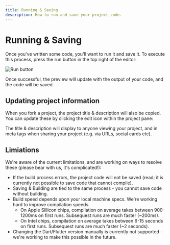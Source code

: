 ```yaml
---
title: Running & Saving
description: How to run and save your project code.
---
```


# Running & Saving

Once you've written some code, you'll want to run it and save it. To execute this process, press the run button in the top right of the editor:

![Run button](/assets/running-and-saving-example.png)

Once successful, the preview will update with the output of your code, and the code will be saved.

## Updating project information

When you fork a project, the project title & description will also be copied. You can update these by clicking the edit icon within the project pane:

The title & description will display to anyone viewing your project, and in meta tags when sharing your project (e.g. via URLs, social cards etc).

## Limiations

We're aware of the current limitations, and are working on ways to resolve these (please bear with us, it's complicated!):

- If the build process errors, the project code will not be saved (read; it is currently not possible to save code that cannot compile).
- Saving & Building are tied to the same process - you cannot save code without building.
- Build speed depends upon your local machine specs. We're working hard to improve compilation speeds.
  - On Apple Sillicon chips, compilation on average takes between 900-1200ms on first runs. Subsequest runs are much faster (~200ms).
  - On Intel chips, compilation on average takes between 6-15 seconds on first runs. Subsequest runs are much faster (~2 seconds).
- Changing the Dart/Flutter version manually is currently not supported - we're working to make this possible in the future.
